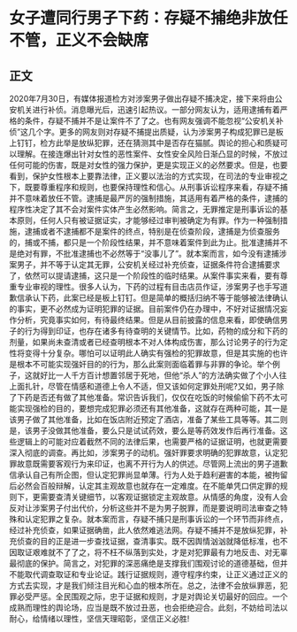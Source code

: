 # 女子遭同行男子下药：存疑不捕绝非放任不管，正义不会缺席
## 正文
2020年7月30日，有媒体报道检方对涉案男子做出存疑不捕决定，接下来将由公安机关进行补侦。消息曝光后，迅速引起热议。一部分网友认为，适用逮捕有着严格的条件，存疑不捕并不是让案件不了了之。也有网友强调不能忽视“公安机关补侦”这几个字。更多的网友则对存疑不捕提出质疑，认为涉案男子构成犯罪已是板上钉钉，检方此举是放纵犯罪，还在猜测其中是否存在猫腻。舆论的担心和质疑可以理解。在接连爆出针对女性的恶性案件、女性安全风险日渐凸显的时候，不放过任何可能的伤害，既是对女性的强力保护，更是实现正义的必然要求。但是，也要看到，保护女性根本上要靠法律，正义要以法治的方式实现，在司法的专业审视之下，既要尊重程序和规则，也要保持理性和信心。从刑事诉讼程序来看，存疑不捕并不意味着放任不管。逮捕是最严厉的强制措施，其适用有着严格的条件，逮捕的程序性决定了其不会对案件实体产生必然影响。简言之，无罪推定是刑事诉讼的基本原则，任何人只有被证据证实，才能够经过审判被确定为有罪。作为一种强制措施，逮捕或者不逮捕都不是案件的终点，特别是在侦查阶段，逮捕是为侦查服务的，捕或不捕，都只是一个阶段性结果，并不意味着案件到此为止。批准逮捕并不是绝对有罪，不批准逮捕也不必然等于“没事儿了”。就本案而言，如今没有逮捕涉案男子，并不等于认定其无罪，公安机关经过补充侦查，证据条件符合逮捕要求了，依然可以提请逮捕，这只是一个阶段性的临时结果。从案件事实来看，要有尊重专业审视的理性。很多人认为，下药的过程有目击店员作证，涉案男子也手写道歉信承认下药，此案已经是板上钉钉。但是简单的概括归纳不等于能够被法律确认的事实，更不必然成为证明犯罪的证据。目前案件仍在办理中，不好对证据情况妄作分析，究竟事实如何，有待最终结果。但是从目前披露的信息来看，即使确信男子的行为得到印证，也存在诸多有待查明的关键情节。比如，药物的成分和下药的剂量，如果尚未查清或者已经查明根本不对人体构成伤害，那么讨论男子的行为定性将变得十分复杂。哪怕可以证明此人确实有强检的犯罪故意，但是其实施的也许是根本不可能实现强奸目的的行为，那么此案则面临着罪与非罪的争论。举个例子，这就好比一人千方百计想置邻居于死地，但他“杀人”的方法确实做了个小人往上面扎针，尽管在情感和道德上令人不适，但又该如何定罪处刑呢?又如，男子除了下药是否还有做了其他准备。常识告诉我们，仅仅在吃饭的时候偷偷下药不太可能实现强检的目的，要想完成犯罪必须还有其他准备，这就存在两种可能，其一是该男子做了其他准备，比如在饭店附近预定了酒店，准备了某些工具等等。其二则是，该男子没做其他准备，要么只是试试药效，要么是等药效发作后再行准备。这些逻辑上的可能对应着截然不同的法律后果，也需要严格的证据证明，也就更需要深入彻底的调查。再比如，涉案男子的动机。强奸罪要求明确的犯罪故意，认定犯罪故意既需要客观行为来印证，也离不开行为人的供述。尽管网上流出的男子道歉信承认自己有所企图，但认定犯罪尚显单薄。行为人处于趋利避害的本能，被拘留后必然会百般辩解，认定其主观故意也就存在一定难度。在不能单凭口供定罪的规则下，更需要查清关键细节，以客观证据锁定主观故意。从情感的角度，没有人会反对让涉案男子付出代价，分析这些并不是为男子脱罪，而是要说明司法审查之特殊和认定犯罪之复杂。就本案而言，存疑不捕只是刑事诉讼的一个环节而非终点，经过补充侦查，如果证据确凿，此人依然难逃法网。存疑不捕并不是放纵犯罪，补充侦查的目的正是进一步查找证据，查清事实。既不因舆情汹汹就降低标准，也不因取证艰难就不了了之，将不枉不纵落到实处，才是对犯罪最有力地反击、对无辜最彻底的保护。简言之，对犯罪的深恶痛绝是支撑我们围观讨论的道德基础，但并不能取代调查取证和专业论证。践行证据规则，遵守程序约束，让正义通过正义的方式去实现，才是我们倾注目光和心血的根本所在。总之，法律不会放纵罪恶，犯罪必受严惩。全民围观之际，忠于证据和规则，才是对舆论关切最好的回应。一个成熟而理性的舆论场，应当是既不放过丑恶，也会拒绝迎合。此刻，不妨给司法以耐心，给情绪以理性，坚信天理昭彰，坚信正义必胜!